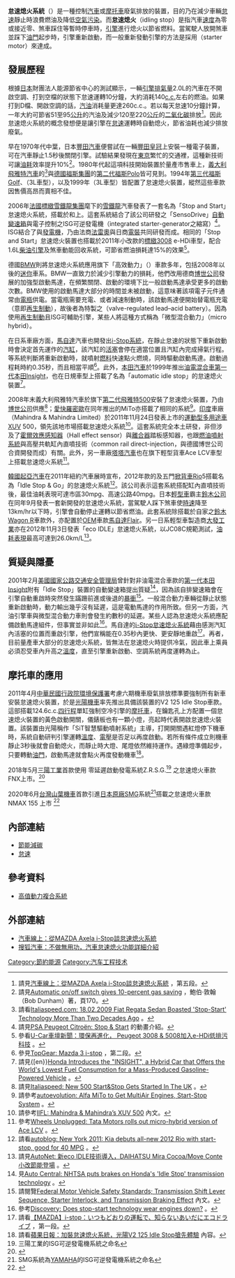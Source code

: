 {{noteTA
|1=zh-hans:发动机; zh-hant:引擎;
}}

'''怠速熄火系統'''（{{lang-en|start-stop system}}）是一種控制[[汽車|汽車]]或[[摩托車|摩托車]]廢氣排放的裝置，目的乃在減少車輛[[怠速|怠速]]靜止時浪費燃油及降低[[空氣污染|空氣污染]]。而'''怠速熄火'''（idling stop）是指汽車[[速度|速度]]為零或接近零、煞車踩住等暫時停車時，[[引擎|引擎]]進行熄火以節省燃料。當駕駛人放開煞車並踩下[[節流閥|油門]]起步時，引擎重新啟動，而一般重新發動引擎的方法是採用{{link-en|啟動馬達|Starter (engine)}}（starter motor）來達成。

== 發展歷程 ==
根據[[日本|日本]]財團法人能源節省中心的測試顯示，一輛[[發動機|引擎]][[排氣量|排氣量]]2.0L的汽車在不開啟空調、打到空檔的狀態下怠速運轉10分鐘，大約消耗140[[立方厘米|c.c.]]左右的燃油。如果打到D檔、開啟空調的話，[[汽油|汽油]]消耗量更達260c.c.。若以每天怠速10分鐘計算，一年大約可節省51至95[[公升|公升]]的汽油及減少120至220[[公斤|公斤]]的[[二氧化碳|二氧化碳]]排放<ref>請見[http://www.auto-online.com.tw/news/15981 汽車線上：從MAZDA Axela i-Stop談怠速熄火系統] {{Wayback|url=http://www.auto-online.com.tw/news/15981 |date=20110515052534 }}，第五段。</ref>。因此怠速熄火系統的概念發想便是讓引擎在[[怠速|怠速]]運轉時自動熄火，節省油耗也減少排放廢氣。

早在1970年代中葉，日本[[豐田汽車|豐田汽車]]便嘗試在一輛[[豐田皇冠|豐田皇冠]]上安裝一種電子裝置，可在汽車靜止1.5秒後關閉引擎。試驗結果發現在[[東京|東京]]繁忙的交通裡，這種新技術可讓[[汽车燃油经济性|油耗]]效率提升10%<ref>請見{{en}}[http://books.google.com/books?id=RkeRDMj1r2kC&pg=PA170#v=onepage&q&f=false Automatic on/off switch gives 10-percent gas saving] {{Wayback|url=http://books.google.com/books?id=RkeRDMj1r2kC&pg=PA170#v=onepage&q&f=false |date=20140326172822 }}，鮑伯·敦翰（Bob Dunham）著，頁170。</ref>。1980年代起這項科技開始裝置於量產市售車上，[[義大利|義大利]][[飛雅特汽車|飛雅特汽車]]的{{link-en|飛雅特Regata|Fiat Regata}}<ref>請看{{en}}[http://www.italiaspeed.com/2009/cars/fiat/02/regatta_es/1602.html Italiaspeed.com: 18.02.2009 Fiat Regata Sedan Boasted 'Stop-Start' Technology More Than Two Decades Ago] {{WebCite|url=https://www.webcitation.org/67B1tFroe?url=http://www.italiaspeed.com/2009/cars/fiat/02/regatta_es/1602.html |date=20120425014750 |dateformat=iso }}。</ref>與[[德國|德國]][[大眾集團|福斯集團]]的[[大眾波羅|第二代福斯Polo]]皆可見到。1994年[[大眾高爾夫|第三代福斯Golf]]、{{link-ja|福斯Lupo|Volkswagen Lupo}}（3L車型），以及1999年{{link-en|奧迪A2|Audi A2}}（3L車型）皆配置了怠速熄火裝置，縱然這些車款因售價高昂而賣相不佳。

2006年[[法國|法國]][[標緻雪鐵龍集團|標緻雪鐵龍集團]]麾下的[[雪鐵龍|雪鐵龍]]汽車發表了一套名為「Stop and Start」怠速熄火系統，搭載於{{link-en|雪鐵龍C2|Citroën C2}}和{{link-en|雪鐵龍C3|Citroën C3}}上。這套系統結合了該公司研發之「SensoDrive」[[自動變速器|自動變速箱]]與電子控制之ISG可逆發電機（integrated starter-generator之縮寫）<ref>請見{{en}}[http://www.psa-peugeot-citroen.com/modules/stop-and-start/anglais/parent.html PSA Peugeot Citroën: Stop & Start] {{webarchive|url=https://web.archive.org/web/20111217153320/http://www.psa-peugeot-citroen.com/modules/stop-and-start/anglais/parent.html |date=2011-12-17 }}的動畫介紹。</ref>。ISG結合了{{link-en|啟動馬達|Starter (engine)}}與[[發電機|發電機]]，乃由法商[[法雷奧|法雷奧]]與日商[[電裝|電裝]]共同研發而成。相同的「Stop and Start」怠速熄火裝置也搭載於2011年小改款的[[標緻3008|標緻3008]] e-HDi車型，配合1.6L[[柴油引擎|柴油引擎]]及煞車動能回收系統，可節省燃油損耗達15%的效果<ref>參看[http://news.u-car.com.tw/news-detail.asp?nid=12698 U-Car車壇新聞：環保再進化， Peugeot 3008 & 5008加入e-HDi低排污科技] {{webarchive|url=https://web.archive.org/web/20111129220410/http://news.u-car.com.tw/news-detail.asp?nid=12698 |date=2011-11-29 }}。</ref>。

德國[[BMW|BMW]]則將怠速熄火系統應用旗下「高效動力」（{{lang|en|Efficient Dynamics}}）車款多年，包括2008年以後的[[寶馬迷你|迷你]]車系。BMW一直致力於減少引擎動力的損耗，他們改用德商[[罗伯特·博世有限公司|博世公司]]發展的加強型啟動馬達，在頻繁關閉、啟動的環境下比一般啟動馬達承受更多的啟動次數。BMW使用的啟動馬達大部分的時間並未被啟動，這意味著該項電子元件通常由[[铅酸蓄电池|電瓶]]供電。當電瓶需要充電、或者減速制動時，該啟動馬達便開始替電瓶充電（意即[[再生制動|再生制動]]），故後者為特製之{{link-en|閥控密封鉛酸蓄電池|VRLA battery}}（valve-regulated lead–acid battery）。因為使用[[再生制動|再生制動]]且ISG可輔助引擎，某些人將這種方式稱為「微型混合動力」（micro hybrid）。

在日系車廠方面，[[馬自達|馬自達]]汽車也開發出[[i-Stop怠速熄火系統|i-Stop系統]]，在靜止怠速的狀態下重新啟動時會決定首先運作的[[气缸|汽缸]]，該汽缸的[[活塞|活塞]]會停在適當位置且汽缸內完成掃氣行程。等系統判斷將重新啟動時，就噴射[[燃料|燃料]]快速點火燃燒，同時驅動啟動馬達。啟動過程耗時約0.35秒，而且相當平順<ref>參見{{en}}[http://www.topgear.com/uk/mazda/3/road-test/i-stop TopGear: Mazda 3 i-stop] {{Wayback|url=http://www.topgear.com/uk/mazda/3/road-test/i-stop |date=20120501213723 }}，第二段。</ref>。此外，[[本田技研工業|本田汽車]]於1999年推出[[混合動力車輛|油電混合車]][[本田洞察者|第一代本田Insight]]，也在日規車型上搭載了名為「automatic idle stop」的怠速熄火裝置<ref>請見{[en}}[http://world.honda.com/news/1999/4990906c.html Honda Introduces the "INSIGHT", a Hybrid Car that Offers the World's Lowest Fuel Consumption for a Mass-Produced Gasoline-Powered Vehicle] {{webarchive|url=https://web.archive.org/web/20121012074007/http://world.honda.com/news/1999/4990906c.html |date=2012-10-12 }}。</ref>。

2008年末義大利飛雅特汽車於旗下[[菲亚特500|第二代飛雅特500]]安裝了怠速熄火裝置，乃由[[罗伯特·博世有限公司|博世公司]]供應<ref>請見{{en}}[http://www.italiaspeed.com/2009/cars/fiat/02/500_stop_start/0702.html Italiaspeed: New 500 Start&Stop Gets Started In The UK] {{Wayback|url=http://www.italiaspeed.com/2009/cars/fiat/02/500_stop_start/0702.html |date=20210126005635 }}。</ref>；[[阿尔法·罗密欧|愛快羅密歐]]在同年推出的MiTo亦搭載了相同的系統<ref>請參考{{en}}[http://www.autoevolution.com/news/alfa-mito-to-get-multiair-engines-start-stop-system-7713.html autoevolution: Alfa MiTo to Get MultiAir Engines, Start-Stop System] {{Wayback|url=http://www.autoevolution.com/news/alfa-mito-to-get-multiair-engines-start-stop-system-7713.html |date=20200709011649 }}。</ref>。[[印度|印度]]車廠{{link-en|馬恆達|Mahindra & Mahindra}}（Mahindra & Mahindra Limited）於2011年11月24日發表上市的[[運動型多用途車|運動型多用途車]]XUV 500，領先該地市場搭載怠速熄火系統<ref>請參考{{en}}[http://www.indiainfoline.com/Lifestyle/Mean-Machines/Mahindra-and-Mahindras-XUV-500/2947483 IIFL: Mahindra & Mahindra’s XUV 500] {{Wayback|url=http://www.indiainfoline.com/Lifestyle/Mean-Machines/Mahindra-and-Mahindras-XUV-500/2947483 |date=20130106174620 }}內文。</ref>。這套系統完全本土研發，非但涉及了[[霍尔效应传感器|霍爾效應感知器]]（Hall effect sensor）與[[離合器|離合器]]踏板感知器，也跟[[燃料噴射裝置|燃油噴射系統]]與高壓共軌缸內直噴技術（common rail direct-injection，與德國博世公司合資開發而成）有關。此外，另一車廠[[塔塔汽車|塔塔汽車]]也在旗下輕型貨車Ace LCV車型上搭載怠速熄火系統<ref>參考{{en}}[http://www.wheelsunplugged.com/ViewNews.aspx?newsid=3320 Wheels Unplugged: Tata Motors rolls out micro-hybrid version of Ace LCV] {{webarchive|url=https://web.archive.org/web/20090907014744/http://www.wheelsunplugged.com/ViewNews.aspx?newsid=3320 |date=2009-09-07 }}。</ref>。

[[韓國|韓國]][[起亞汽車|起亞汽車]]在2011年紐約汽車展時宣布，2012年款的{{link-en|起亞Rio|Kia Rio}}及五門[[掀背車|掀背車]]Rio5搭載名為「Idle Stop & Go」的怠速熄火系統<ref>請看{{en}}[http://www.autoblog.com/2011/04/21/2012-kia-rio-new-york-2011/ autoblog: New York 2011: Kia debuts all-new 2012 Rio with start-stop, good for 40 MPG] {{Wayback|url=http://www.autoblog.com/2011/04/21/2012-kia-rio-new-york-2011/ |date=20200303202111 }}。</ref>。該公司表示這套系統搭配缸內直噴技術後，最佳油耗表現可達市區30mpg、高速公路40mpg。日本[[輕型車|輕型車]]霸主[[鈴木公司|鈴木公司]]在同年9月發表一套新開發的怠速熄火系統，當駕駛人踩下煞車使[[時速|時速]]降至13km/hr以下時，引擎會自動停止運轉以節省燃油。此套系統除搭載於自家之[[鈴木Wagon_R|鈴木Wagon R]]車款外，亦配置於[[贴牌生产|OEM]]車款[[馬自達Flair|馬自達Flair]]。另一日系輕型車製造商[[大發工業株式會社|大發工業]]亦在2012年11月3日發表「eco IDLE」怠速熄火系統，以JC08C規範測試，[[汽车燃油经济性|油耗表現]]最高可達到26.0km/L<ref>請見[http://www.autonet.com.tw/cgi-bin/view.cgi?/news/2012/4/b2040226.ti+a2+a3+a4+a5+b1+/news/2012/4/b2040226+b3+d6+c1+c2+c3+e1+e2+e3+e5+f1 AutoNet: 新eco IDLE技術導入，DAIHATSU Mira Cocoa/Move Conte小改節能登場] {{Wayback|url=http://www.autonet.com.tw/cgi-bin/view.cgi?%2Fnews%2F2012%2F4%2Fb2040226.ti+a2+a3+a4+a5+b1+%2Fnews%2F2012%2F4%2Fb2040226+b3+d6+c1+c2+c3+e1+e2+e3+e5+f1 |date=20190928005606 }}。</ref>。

== 質疑與隱憂 ==
2001年2月[[美國國家公路交通安全管理局|美國國家公路交通安全管理局]]曾針對非油電混合車款的[[本田洞察者|第一代本田Insight]]附有「Idle Stop」裝置的自動變速箱提出質疑<ref>見{{en}}[http://www.autocentral.com/article.mvc/NHTSA-puts-brakes-on-Hondas-Idle-Stop-transmi-0001 Auto Central: NHTSA puts brakes on Honda's 'Idle Stop' transmission technology] {{webarchive|url=https://web.archive.org/web/20110904181023/http://www.autocentral.com/article.mvc/NHTSA-puts-brakes-on-Hondas-Idle-Stop-transmi-0001 |date=2011-09-04 }}。</ref>，因為該自排變速箱會在引擎自動重啟時突然發生蹣跚前進或後退的[[汽車暴衝|暴衝]]<ref>請閱覽{{en}}[http://www.federalregister.gov/articles/2003/05/15/03-12051/federal-motor-vehicle-safety-standards-transmission-shift-lever-sequence-starter-interlock-and#h-13 Federal Motor Vehicle Safety Standards; Transmission Shift Lever Sequence, Starter Interlock, and Transmission Braking Effect] {{Wayback|url=http://www.federalregister.gov/articles/2003/05/15/03-12051/federal-motor-vehicle-safety-standards-transmission-shift-lever-sequence-starter-interlock-and#h-13 |date=20151017200623 }}內文。</ref>。一般混合動力車輛從靜止狀態重新啟動時，動力輸出幾乎沒有延遲，這是電動馬達的作用所致。但另一方面，汽油引擎車與微型混合動力車則會發生約數秒的延遲。某些人認為怠速熄火系統應配備啟動馬達組件，但事實並非如此<ref>參考{{en}}[http://dsc.discovery.com/cars/fuel-efficiency/does-start-stop-technology-wear-engines-down.html Discovery: Does stop-start technology wear engines down?] {{webarchive|url=https://web.archive.org/web/20110720054758/http://dsc.discovery.com/cars/fuel-efficiency/does-start-stop-technology-wear-engines-down.html |date=2011-07-20 }}。</ref>。馬自達的[[i-Stop怠速熄火系統|i-Stop怠速熄火系統]]藉由感測汽缸內活塞的位置而重啟引擎，他們宣稱能在0.35秒內更快、更安靜地重啟<ref>請看{{ja}}[http://www.mazda.co.jp/i-stop/8point/index.html 【MAZDA】i-stop：いつもどおりの運転で、知らないあいだにエコドライブ] {{webarchive|url=https://web.archive.org/web/20111204201326/http://www.mazda.co.jp/i-stop/8point/index.html |date=2011-12-04 }}，第一段。</ref>。再者，目前量產車大部分的怠速熄火系統，皆無法在怠速熄火時提供冷氣，因此車上乘員必須忍受車內升高之[[溫度|溫度]]，直至引擎重新啟動、空調系統再度運轉為止。

== 摩托車的應用 ==
2011年4月[[中華民國|中華民國]][[行政院環境保護署|行政院環境保護署]]考慮六期機車廢氣排放標準要強制所有新車安裝怠速熄火裝置，於是[[光陽工業|光陽機車]]率先推出具備該裝置的V2 125 Idle Stop車款。這部搭載124.6c.c.[[四冲程循环|四行程]]單缸強制空冷引擎的[[摩托車|摩托車]]，在鑰匙孔上方配置一個怠速熄火裝置的黃色啟動開關，儀錶板也有一顆小燈，亮起時代表開啟怠速熄火裝置。該裝置由光陽稱作「SiT智慧驅動噴射系統」主導，打開開關遇紅燈停下機車時，系統自動研判引擎運轉[[溫度|溫度]]、[[電壓|電壓]]是否足以再度啟動。若所有條件成立則機車靜止3秒後就會自動熄火，而靜止時大燈、尾燈依然維持運作。遇綠燈準備起步，只要轉動[[節流閥|油門]]，啟動馬達就會點火再度發動機車<ref>請看[http://tw.nextmedia.com/subapple/article/art_id/33316613/IssueID/20110414 蘋果日報：加裝怠速熄火系統，光陽V2 125 Idle Stop搶先體驗] {{Wayback|url=http://tw.nextmedia.com/subapple/article/art_id/33316613/IssueID/20110414 |date=20120111111546 }}內容。</ref>。

2018年5月[[三陽工業|三陽工業]]首款使用 零延遲啟動發電系統Z.R.S.G.<ref>三陽工業的ISG可逆發電機系統之命名</ref> 之怠速熄火車款 FNX上市。<ref>{{Cite web |url=https://tw.sym-global.com/newsin.php?op=showone&nid=405 |title=SYM官方FNX上市消息 |access-date=2020-07-30 |archive-date=2019-11-02 |archive-url=https://web.archive.org/web/20191102200201/http://tw.sym-global.com/newsin.php?op=showone&nid=405 |dead-url=no }}</ref>

2020年6月[[台灣山葉機車|台灣山葉機車]]首款引進[[山葉發動機|日本原廠]]SMG系統<ref>SMG系統為[[山葉發動機|YAMAHA]]的ISG可逆發電機系統之命名</ref>搭載之怠速熄火車款 NMAX 155 上市 <ref>{{Cite web |url=https://www.yamaha-motor.com.tw/news/news_202006_nmax.aspx |title=台灣山葉機車官方NMAX上市消息 |access-date=2020-07-30 |archive-date=2020-11-24 |archive-url=https://web.archive.org/web/20201124003201/https://www.yamaha-motor.com.tw/news/news_202006_nmax.aspx |dead-url=no }}</ref>

== 內部連結 ==
*[[節能減碳|節能減碳]]
*[[怠速|怠速]]

== 參考資料 ==
{{Reflist|2}}
* [http://www.artc.org.tw/chinese/03_service/down.aspx?file_name=tw_knowledge_m069_04.pdf&file_value=3 高值動力複合系統] {{Wayback|url=http://www.artc.org.tw/chinese/03_service/down.aspx?file_name=tw_knowledge_m069_04.pdf&file_value=3 |date=20191017095507 }}

== 外部連結 ==
* [http://www.auto-online.com.tw/news/15981 汽車線上：從MAZDA Axela i-Stop談怠速熄火系統] {{Wayback|url=http://www.auto-online.com.tw/news/15981 |date=20110515052534 }}
* [http://auto.sohu.com/20090707/n265052096.shtml 搜狐汽車：不做無用功，汽車怠速熄火功能詳細介紹] {{Wayback|url=http://auto.sohu.com/20090707/n265052096.shtml |date=20200709013036 }}

{{零件與附件}}

[[Category:節約能源|Category:節約能源]]
[[Category:汽车工程技术|Category:汽车工程技术]]